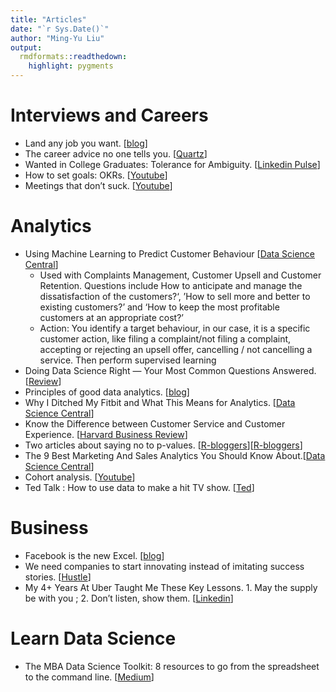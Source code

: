 ```yaml
---
title: "Articles"
date: "`r Sys.Date()`"
author: "Ming-Yu Liu"
output:
  rmdformats::readthedown:
    highlight: pygments
---
```


# Interviews and Careers

- Land any job you want. [[blog](http://landanyjobyouwant.com/)]
- The career advice no one tells you. [[Quartz](http://qz.com/640112/the-career-advice-no-one-tells-you/)]
- Wanted in College Graduates: Tolerance for Ambiguity. [[Linkedin Pulse](https://www.linkedin.com/pulse/wanted-college-graduates-tolerance-ambiguity-jeff-selingo)]
- How to set goals: OKRs. [[Youtube](https://www.youtube.com/watch?v=mJB83EZtAjc)]
- Meetings that don’t suck. [[Youtube](https://www.youtube.com/watch?v=rU8nv38E0Qk)]

# Analytics

- Using Machine Learning to Predict Customer Behaviour [[Data Science Central](http://www.datasciencecentral.com/profiles/blogs/using-machine-learning-to-predict-customer-behaviour)]
    - Used with Complaints Management, Customer Upsell and Customer Retention. Questions include How to anticipate and manage the dissatisfaction of the customers?', 'How to sell more and better to existing customers?' and 'How to keep the most profitable customers at an appropriate cost?'
    - Action: You identify a target behaviour, in our case, it is a specific customer action, like filing a complaint/not filing a complaint, accepting or rejecting an upsell offer, cancelling / not cancelling a service. Then perform supervised learning
- Doing Data Science Right — Your Most Common Questions Answered. [[Review](http://firstround.com/review/doing-data-science-right-your-most-common-questions-answered/?imm_mid=0e29cf&cmp=em-data-na-na-newsltr_20160413)]
- Principles of good data analytics. [[blog](http://www.gregreda.com/2014/03/23/principles-of-good-data-analysis/)] 
- Why I Ditched My Fitbit and What This Means for Analytics. [[Data Science Central](http://www.datasciencecentral.com/profiles/blogs/why-i-ditched-my-fitbit-and-what-this-means-for-analytics)]
- Know the Difference between Customer Service and Customer Experience. [[Harvard Business Review](https://hbr.org/sponsored/2016/03/know-the-difference-between-customer-service-and-customer-experience?utm_source=twitter&utm_medium=social&utm_campaign=harvardbiz)]
- Two articles about saying no to p-values. [[R-bloggers](http://www.r-bloggers.com/after-150-years-the-asa-says-no-to-p-values/)][[R-bloggers](http://www.r-bloggers.com/its-not-the-p-values-fault-reflections-on-the-recent-asa-statement-relevant-r-resources/)]
- The 9 Best Marketing And Sales Analytics You Should Know About.[[Data Science Central](http://www.datasciencecentral.com/profiles/blogs/the-9-best-marketing-and-sales-analytics-you-should-know-about)]
- Cohort analysis. [[Youtube](https://www.youtube.com/watch?v=NyhVdGmnh0I)]
- Ted Talk : How to use data to make a hit TV show. [[Ted](http://www.ted.com/talks/sebastian_wernicke_how_to_use_data_to_make_a_hit_tv_show?utm_campaign=social&utm_medium=referral&utm_source=facebook.com&utm_content=talk&utm_term=technology)]


# Business

- Facebook is the new Excel. [[blog](http://alexmuir.com/facebook-is-the-new-excel)]
- We need companies to start innovating instead of imitating success stories. [[Hustle](http://thehustle.co/snapchat-vs-spacex-battle-of-the-imitators-and-innovators)]
- My 4+ Years At Uber Taught Me These Key Lessons. 1. May the supply be with you ; 2. Don't listen, show them. [[Linkedin](https://www.linkedin.com/pulse/three-things-i-learned-during-4-years-uber-michael-pao)]


# Learn Data Science

- The MBA Data Science Toolkit: 8 resources to go from the spreadsheet to the command line. [[Medium](https://medium.com/@dmca/the-mba-data-science-toolkit-8-resources-to-go-from-the-spreadsheet-to-the-command-line-cbb59ea82144#.pjph91n3m)]
